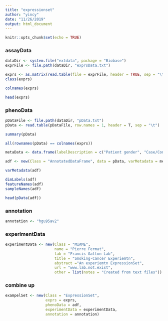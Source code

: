 ```yaml
---
title: "expressionset"
author: "yincy"
date: "11/26/2019"
output: html_document
---
```


```r
knitr::opts_chunk$set(echo = TRUE)
```


### assayData  
```r
dataDir <- system.file("extdata", package = "Biobase")
exprFile <- file.path(dataDir, "exprsData.txt")
```

```r
exprs <- as.matrix(read.table(file = exprFile, header = TRUE, sep = "\t", row.names = 1, as.is = T))
class(exprs)
```

```r
colnames(exprs)
```

```r
head(exprs)
```


### phenoData  
```r
pDataFile <- file.path(dataDir, "pData.txt")
pData <- read.table(pDataFile, row.names = 1, header = T, sep = "\t")
```

```r
summary(pData)
```

```r
all(rownames(pData) == colnames(exprs))
```

```r
metaData <- data.frame(labelDescription = c("Patient gender", "Case/Control status", "Tumor progress on xyz scale"), row.names = colnames(pData))
```


```r
adf <- new(Class = "AnnotatedDataFrame", data = pData, varMetadata = metaData)
```

```r
varMetadata(adf)
```

```r
dimLabels(adf)
featureNames(adf)
sampleNames(adf)
```

```r
head(pData(adf))
```


### annotation  
```r
annotation <- "hgu95av2"
```


### experimentData  
```r
experimentData <- new(Class = "MIAME", 
                      name = "Pierre Fermat", 
                      lab = "Francis Galton Lab",
                      title = "Smoking-Cancer Experiemtn",
                      abstract ="An experiemtn ExpressionSet",
                      url = "www.lab.not.exist",
                      other = list(notes = "Created from text files"))
```


### combine up  
```r
exampelSet <- new(Class = "ExpressionSet",
                  exprs = exprs,
                  phenoData = adf,
                  experimentData = experimentData,
                  annotation = annotation)
```





